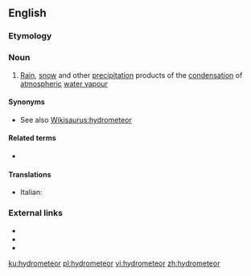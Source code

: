 ==English==

===Etymology===
{{prefix|hydro|meteor|lang=en}}

===Noun===
{{en-noun}}

# [[rain|Rain]], [[snow]] and other [[precipitation]] products of the [[condensation]] of [[atmospheric]] [[water vapour]]

====Synonyms====
* See also [[Wikisaurus:hydrometeor]]

====Related terms====
* {{l|en|lithometeor}}

====Translations====
{{trans-top|precipitation due to atmospheric condensation}}
* Italian: {{t|it|idrometeora|f}}
{{trans-mid}}
{{trans-bottom}}

===External links===
* {{R:Webster 1913}}
* {{R:Century 1911}}
* {{R:OneLook}}

[[ku:hydrometeor]]
[[pl:hydrometeor]]
[[vi:hydrometeor]]
[[zh:hydrometeor]]